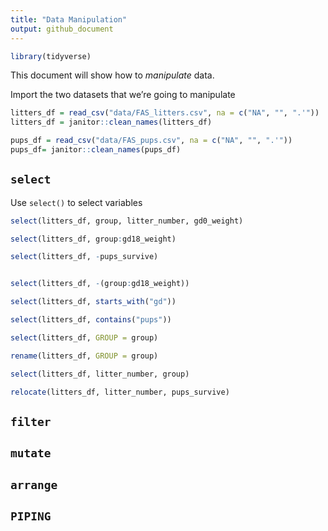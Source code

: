 ```yaml
---
title: "Data Manipulation"
output: github_document
---
```


```r
library(tidyverse)


```

This document will show how to *manipulate* data. 

Import the two datasets that we're going to manipulate


```r
litters_df = read_csv("data/FAS_litters.csv", na = c("NA", "", ".'"))
litters_df = janitor::clean_names(litters_df)

pups_df = read_csv("data/FAS_pups.csv", na = c("NA", "", ".'"))
pups_df= janitor::clean_names(pups_df)  
```

## `select`

Use `select()` to select variables 
```r
select(litters_df, group, litter_number, gd0_weight)

select(litters_df, group:gd18_weight)

select(litters_df, -pups_survive)


select(litters_df, -(group:gd18_weight))

select(litters_df, starts_with("gd"))

select(litters_df, contains("pups"))

select(litters_df, GROUP = group)

rename(litters_df, GROUP = group)

select(litters_df, litter_number, group)

relocate(litters_df, litter_number, pups_survive)

```


## `filter`

## `mutate`

## `arrange`


## `PIPING`    



```r

```


